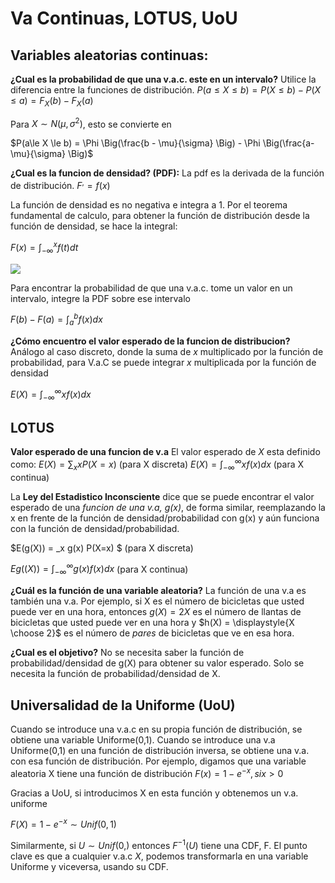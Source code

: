 # Va Continuas, LOTUS, UoU {#va}

## Variables aleatorias continuas:

$\textbf{¿Cual es la probabilidad de que una v.a.c. este en un intervalo?}$ Utilice la diferencia entre la funciones de distribución.
$P(a\le X \le b) = P(X \le b) - P(X \le a) = F_X(b)-F_X(a)$

Para $X \sim N(\mu, \sigma^2)$, esto se convierte en

$P(a\le X \le b) = \Phi \Big(\frac{b - \mu}{\sigma} \Big) - \Phi \Big(\frac{a-\mu}{\sigma} \Big)$


$\textbf{¿Cual es la funcion de densidad? (PDF):}$ La pdf es la derivada de la función de distribución.
$F^, = f(x)$

La función de densidad es no negativa e integra a 1. Por el teorema fundamental de calculo, para obtener la función de distribución desde la función de densidad, se hace la integral:

$F(x) = \int_{-\infty}^{x} f(t) dt$

![](7.PNG)

Para encontrar la probabilidad de que una v.a.c. tome un valor en un intervalo, integre la PDF sobre ese intervalo 

$F(b)-F(a)=\int_{a}^{b} f(x)dx$


$\textbf{¿Cómo encuentro el valor esperado de la funcion de distribucion?}$ Análogo al caso discreto, donde la suma de $x$ multiplicado por la función de probabilidad, para V.a.C se puede integrar $x$ multiplicada por la función de densidad

$E(X)= \int_{-\infty}^{\infty} xf(x) dx$

 
## LOTUS

$\textbf{Valor esperado de una funcion de v.a}$ El valor esperado de $X$ esta definido como:
$E(X) = \sum_x xP(X=x)$ (para X discreta)
$E(X) = \int_{-\infty}^{\infty} xf(x) dx$ (para X continua)

La $\textbf{Ley del Estadistico Inconsciente}$ dice que se puede encontrar el valor esperado de una $\textit{funcion de una v.a, g(x)}$, de forma similar, reemplazando la x en frente de la función de densidad/probabilidad con g(x) y aún funciona con la función de densidad/probabilidad.

$E(g(X)) = \sum_x g(x) P(X=x) $ (para X discreta)

$Eg((X)) = \int_{-\infty}^{\infty} g(x)f(x) dx$ (para X continua)


$\textbf{¿Cuál es la función de una variable aleatoria?}$ La función de una v.a es también una v.a. Por ejemplo, si X es el número de bicicletas que usted puede ver en una hora, entonces $g(X) = 2X$ es el número de llantas de bicicletas que usted puede ver en una hora y $h(X) = \displaystyle{X \choose 2}$ es el número de $\textit{pares}$ de bicicletas que ve en esa hora.

$\textbf{¿Cual es el objetivo?}$ No se necesita saber la función de probabilidad/densidad de g(X) para obtener su valor esperado. Solo se necesita la función de probabilidad/densidad de X.


## Universalidad de la Uniforme (UoU)

Cuando se introduce una v.a.c en su propia función de distribución, se obtiene una variable Uniforme(0,1). Cuando se introduce una v.a Uniforme(0,1) en una función de distribución inversa, se obtiene una v.a. con esa función de distribución. Por ejemplo, digamos que una variable aleatoria X tiene una función de distribución
$F(x) = 1 - e^{-x} , si x > 0$

Gracias a UoU,  si introducimos X en esta función y obtenemos un v.a. uniforme

$F(X) = 1 - e^{-x} \sim Unif(0,1)$

Similarmente, si $U \sim Unif(0,)$ entonces $F^{-1}(U)$ tiene una CDF, F. El punto clave es que a cualquier v.a.c $X$, podemos transformarla en una variable Uniforme y viceversa, usando su CDF.


